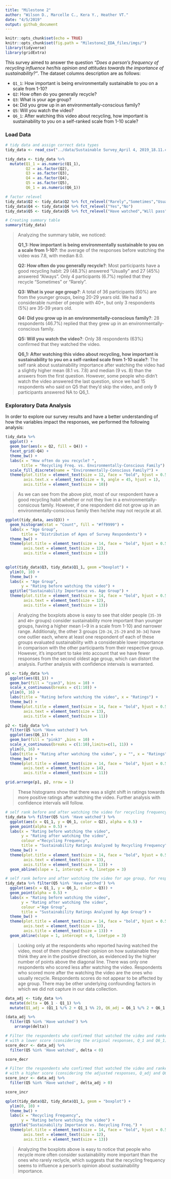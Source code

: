 ```yaml
---
title: "Milestone 2"
author: "Wilson D., Marcelle C., Kera Y., Heather VT."
date: "4/5/2019"
output: github_document
---
```


```r
knitr::opts_chunk$set(echo = TRUE)
knitr::opts_chunk$set(fig.path = "Milestone2_EDA_files/imgs/")
library(tidyverse)
library(gridExtra)
```

This survey aimed to answer the question *"Does a person’s frequency of recycling influence her/his opinion and attitudes towards the importance of sustainability?"*. The dataset columns description are as follows:

  - `Q1_1`: How important is being environmentally sustainable to you on a scale from 1-10?
  - `Q2`: How often do you generally recycle?
  - `Q3`: What is your age group?
  - `Q4`: Did you grow up in an environmentally-conscious family?
  - `Q5`: Will you watch the video? 
  - `Q6_1`: After watching this video about recycling, how important is sustainability to you on a self-ranked scale from 1-10 scale?

### Load Data

```r
# tidy data and assign correct data types
tidy_data <- read_csv("../data/Sustainable Survey_April 4, 2019_18.11.csv", col_types = cols(.default = col_character()))[3:62,18:23]

tidy_data <- tidy_data %>% 
  mutate(Q1_1 = as.numeric(Q1_1),
         Q2 = as.factor(Q2),
         Q3 = as.factor(Q3),
         Q4 = as.factor(Q4),
         Q5 = as.factor(Q5),
         Q6_1 = as.numeric(Q6_1))

# factor relevel
tidy_data$Q2 <- tidy_data$Q2 %>% fct_relevel("Rarely","Sometimes","Usually","Always")
tidy_data$Q4 <- tidy_data$Q4 %>% fct_relevel("Yes","No")
tidy_data$Q5 <- tidy_data$Q5 %>% fct_relevel("Have watched","Will pass")
```


```r
# Creating summary table
summary(tidy_data)
```

> Analyzing the summary table, we noticed:
>
> **Q1_1: How important is being environmentally sustainable to you on a scale from 1-10?**: the average of the responses before watching the video was 7.8, with median 8.0.
>
> **Q2: How often do you generally recycle?**: Most participants have a good recycling habit: 29 (48.3%) answered "Usually" and 27 (45%) answered "Always". Only 4 participants (6.7%) replied that they recycle "Sometimes" or "Rarely".
>
> **Q3: What is your age group?**: A total of 36 participants (60%) are from the younger groups, being 20-29 years old. We had a considerable number of people with 40+, but only 3 respondents (5%) are 35-39 years old.
>
> **Q4: Did you grow up in an environmentally-conscious family?**: 28 respondents (46.7%) replied that they grew up in an environmentally-conscious family.
>
> **Q5: Will you watch the video?**: Only 38 respondents (63%) confirmed that they watched the video.
>
> **Q6_1: After watching this video about recycling, how important is sustainability to you on a self-ranked scale from 1-10 scale?**: The self rank about sustainability importance after watching the video had a slightly higher mean (8.1 vs. 7.8) and median (9 vs. 8) than the answers from the first question. However, some people who didn't watch the video answered the last question, since we had 15 respondents who said on Q5 that they'd skip the video, and only 9 participants answered NA to Q6_1. 

### Exploratory Data Analysis

In order to explore our survey results and have a better understanding of how the variables impact the responses, we performed the following analysis:

```r
tidy_data %>% 
  ggplot() +
  geom_bar(aes(x = Q2, fill = Q4)) +
  facet_grid(~Q4) +
  theme_bw() +
  labs(x = "How often do you recycle? ",
       title = "Recycling Freq. vs. Environmentally-Conscious Family") +
  scale_fill_discrete(name = "Environmentally-Conscious Family?") +
  theme(plot.title = element_text(size = 12, face = "bold", hjust = 0.5),
        axis.text.x = element_text(size = 9, angle = 45, hjust = 1),
        axis.title = element_text(size = 10))
```

> As we can see from the above plot, most of our respondent have a good recycling habit whether or not they live in a environmentally-consicous family. However, if one respondent did not grow up in an environmentally-conscious family then he/she may not recycle at all.

```R
ggplot(tidy_data, aes(Q3)) +
  geom_histogram(stat = "Count", fill = "#ff9999") +
  labs(x = "Age Group",
       title = "Distribution of Ages of Survey Respondents") +
  theme_bw() +
  theme(plot.title = element_text(size = 14, face = "bold", hjust = 0.5),
        axis.text = element_text(size = 12),
        axis.title = element_text(size = 13))
  
```

```r
qplot(tidy_data$Q3, tidy_data$Q1_1, geom ="boxplot") +
  ylim(0, 10) +
  theme_bw() +
  labs(x = "Age Group",
       y = "Rating before watching the video") +
  ggtitle("Sustainability Importance vs. Age Group") +
  theme(plot.title = element_text(size = 14, face = "bold", hjust = 0.5),
        axis.text = element_text(size = 12),
        axis.title = element_text(size = 13))
```


> Analyzing the boxplots above is easy to see that older people (`35-39` and `40+` groups) consider sustainability more important than younger groups, having a higher mean (~9 in a scale from 1-10) and narrower range. Additionaly, the other 3 groups (`20-24`, `25-29` and `30-34`) have one outlier each, where at least one respondent of each of these groups evaluated sustainability with a considerable lower importance in comparison with the other participants from their respective group. However, it's important to take into account that we have fewer responses from the second oldest age group, which can distort the analysis. Further analysis with confidence intervals is warranted.

```r
p1 <- tidy_data %>%
  ggplot(aes(Q1_1)) +
  geom_bar(fill = "cyan3", bins = 10) +
  scale_x_continuous(breaks = c(1:10)) +
  ylim(0, 16) +
  labs(title = "Rating before watching the video", x = "Ratings") +
  theme_bw() +
  theme(plot.title = element_text(size = 14, face = "bold", hjust = 0.5),
        axis.text = element_text(size = 13),
        axis.title = element_text(size = 11))

p2 <- tidy_data %>%
  filter(Q5 %in% 'Have watched') %>%
  ggplot(aes(Q6_1)) +
  geom_bar(fill = "pink3" ,bins = 10) +
  scale_x_continuous(breaks = c(1:10),limits=c(1, 11)) +
  ylim(0, 16) +
  labs(title = "Rating after watching the video", y = "", x = "Ratings") +
  theme_bw() +
  theme(plot.title = element_text(size = 14, face = "bold", hjust = 0.5),
        axis.text = element_text(size = 14),
        axis.title = element_text(size = 11))

grid.arrange(p1, p2, nrow = 1)
```

> These histograms show that there was a slight shift in ratings towards more positive ratings after watching the video. Further analysis with confidence intervals will follow.

```r
# self rank before and after watching the video for recycling frequency, for respondents who watched the video
tidy_data %>% filter(Q5 %in% 'Have watched') %>% 
  ggplot(aes(x = Q1_1, y = Q6_1, color = Q2), alpha = 0.5) +
  geom_point(alpha = 0.5) +
  labs(x = "Rating before watching the video",
       y = "Rating after watching the video",
       colour ="Recycling Frequency",
       title = "Sustainability Ratings Analyzed by Recycling Frequency") +
  theme_bw() +
  theme(plot.title = element_text(size = 14, face = "bold", hjust = 0.5),
        axis.text = element_text(size = 13),
        axis.title = element_text(size = 13)) +
  geom_abline(slope = 1, intercept = 0, linetype = 3)

# self rank before and after watching the video for age group, for respondents who watched the video
tidy_data %>% filter(Q5 %in% 'Have watched') %>% 
  ggplot(aes(x = Q1_1, y = Q6_1, color = Q3)) +
  geom_point(alpha = 0.5) +
  labs(x = "Rating before watching the video",
       y = "Rating after watching the video",
       colour ="Age Group",
       title = "Sustainability Ratings Analyzed by Age Group") +
  theme_bw() +
  theme(plot.title = element_text(size = 14, face = "bold", hjust = 0.5),
        axis.text = element_text(size = 13),
        axis.title = element_text(size = 13)) +
  geom_abline(slope = 1, intercept = 0, linetype = 3)
```

> Looking only at the respondents who reported having watched the video, most of them changed their opinion on how sustainable they think they are in the positive direction, as evidenced by the higher number of points above the diagonal line. There was only one respondents who scored less after watching the video. Respondents who scored more after the watching the video are the ones who usually recycle. Respondents scores do not appear to be affected by age group. There may be other underlying confounding factors in which we did not capture in our data collection.

```r
data_adj <- tidy_data %>% 
  mutate(delta = Q6_1 - Q1_1) %>% 
  mutate(Q1_adj = (Q1_1 %/% 2 + Q1_1 %% 2), Q6_adj = Q6_1 %/% 2 + Q6_1 %% 2, delta_adj = Q6_adj - Q1_adj)

(data_adj %>% 
  filter(Q5 %in% 'Have watched') %>% 
    arrange(delta))
```

```r
# Filter the respondents who confirmed that watched the video and ranked theirselves 
# with a lower score (considering the original responses, Q_1 and Q6_1) after that
score_decr <- data_adj %>%  
  filter(Q5 %in% 'Have watched', delta < 0)

score_decr
```

```r
# Filter the respondents who confirmed that watched the video and ranked theirselves 
# with a higher score (considering the adjusted responses, Q_adj and Q6_adj) after that
score_incr <- data_adj %>%  
  filter(Q5 %in% 'Have watched', delta_adj > 0)

score_incr
```

```r
qplot(tidy_data$Q2, tidy_data$Q1_1, geom = "boxplot") +
  ylim(0, 10) +
  theme_bw() +
  labs(x = "Recycling Frequency",
       y = "Rating before watching the video") +
  ggtitle("Sustainability Importance vs. Recycling Freq.") +
  theme(plot.title = element_text(size = 14, face = "bold", hjust = 0.5),
        axis.text = element_text(size = 12),
        axis.title = element_text(size = 13))
```


> Analyzing the boxplots above is easy to notice that people who recycle more often consider sustainability more important than the ones who rarely reclycle, which suggests that the recycling frequency seems to influence a person's opinion about sustainability importance. 
